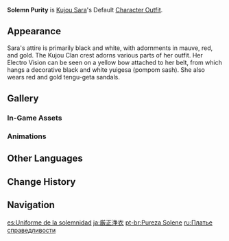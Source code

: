 {{Outfit Infobox
|id           = 201500
|image        = <gallery>
Character Kujou Sara Full Wish.png|Wish
Character Kujou Sara Game.png|In-Game
</gallery>
|character    = Kujou Sara
|type         = Default
|description  = Kujou Sara's outfit. Prim and proper, it is a garment worthy of an Archon's devout servant.
|obtain       = Unlocked upon obtaining character
}}
'''Solemn Purity''' is [[Kujou Sara]]'s Default [[Character Outfit]].

==Appearance==
<!-- Keep appearance section short and concise. Limit to 1-2 paragraphs (preferably 1 paragraph) with 3-4 sentences each. -->
Sara's attire is primarily black and white, with adornments in mauve, red, and gold. The Kujou Clan crest adorns various parts of her outfit. Her Electro Vision can be seen on a yellow bow attached to her belt, from which hangs a decorative black and white yuigesa (pompom sash). She also wears red and gold tengu-geta sandals.

==Gallery==
===In-Game Assets===
{{Assets/Outfit|Solemn Purity|nomain=1}}

===Animations===
{{Preview/CharacterAnimations|Kujou Sara|nocaption=1}}

==Other Languages==
{{Other Languages
|en      = Solemn Purity
|zhs     = 严正净衣
|zhs_rm  = Yánzhèng jìng yī
|zht     = 嚴正淨衣
|zht_rm  = Yánzhèng jìng yī
|zh_tl   = Solemn and Clean Clothing
|ja      = 厳正浄衣
|ja_rm   = Gensai Joue
|ja_tl   = Strict Costume
|ko      = 엄정한 예복
|ko_rm   = Eomjeonghan Yebok
|ko_tl   = Strict Formal Dress
|es      = Uniforme de la solemnidad
|es_tl   = Uniform of Solemnity
|fr      = Pureté solennelle
|fr_tl   = Solemn Purity
|ru      = Платье справедливости
|ru_tl   = Dress of Justice
|th      = ความเที่ยงตรงที่ใสสะอาด
|th_rm   = Khwam thiangtrong thi saisaat
|th_tl   = Flawless Precision
|vi      = Tịnh Y
|vi_tl   = Clean Clothing
|de      = Feierliche Reinheit
|de_tl   = Solemn Purity
|id      = Solemn Purity
|pt      = Pureza Solene
|pt_tl   = Solemn Purity
|tr      = Saf Ciddiyet
|tr_tl   = 
|it      = Purezza solenne
|it_tl   = Solemn Purity
}}

==Change History==
{{Change History|2.1}}

==Navigation==
{{Dressing Room Navbox|type=outfit}}

[[es:Uniforme de la solemnidad]]
[[ja:厳正浄衣]]
[[pt-br:Pureza Solene]]
[[ru:Платье справедливости]]